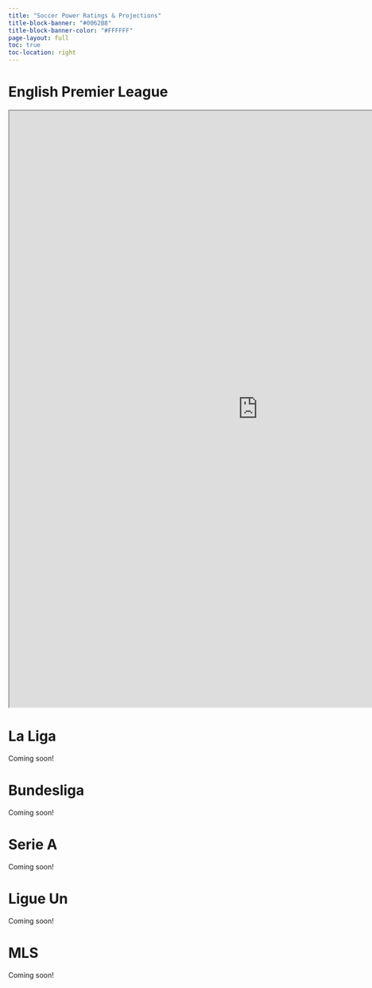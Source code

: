```yaml
---
title: "Soccer Power Ratings & Projections"
title-block-banner: "#0062B8"
title-block-banner-color: "#FFFFFF"
page-layout: full
toc: true
toc-location: right
---
```


# English Premier League

::: {#EPL}
```{=html}
<iframe width="1000" height="1200" src="https://sagemaker-studio-m35e50pwfmm.s3.amazonaws.com/soccer_data/tables/epl_projections.html" title=""></iframe>
```
:::

# La Liga

::: {#LaLiga}
Coming soon!
:::

# Bundesliga

::: {#Bundesliga}
Coming soon!
:::

# Serie A

::: {#SerieA}
Coming soon!
:::

# Ligue Un

::: {#LigueUn}
Coming soon!
:::

# MLS

::: {#MLS}
Coming soon!
:::
